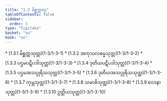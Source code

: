 ```yaml
---
title: "1.3 မိစ္ဆတ္တဝဂ္ဂ"
tableOfContents: false
sidebar:
  order: 3
type: "tipitaka"
basket: "su"
book: "sn"
---
```



<DynamicBreadcrumb />



<TableOfContents book="sn" section="1.3">
* [1.3.1 မိစ္ဆတ္တသုတ္တ](1-3/1-3-1)
* [1.3.2 အကုသလဓမ္မသုတ္တ](1-3/1-3-2)
* [1.3.3 ပဌမပဋိပဒါသုတ္တ](1-3/1-3-3)
* [1.3.4 ဒုတိယပဋိပဒါသုတ္တ](1-3/1-3-4)
* [1.3.5 ပဌမအသပ္ပုရိသသုတ္တ](1-3/1-3-5)
* [1.3.6 ဒုတိယအသပ္ပုရိသသုတ္တ](1-3/1-3-6)
* [1.3.7 ကုမ္ဘသုတ္တ](1-3/1-3-7)
* [1.3.8 သမာဓိသုတ္တ](1-3/1-3-8)
* [1.3.9 ဝေဒနာသုတ္တ](1-3/1-3-9)
* [1.3.10 ဥတ္တိယသုတ္တ](1-3/1-3-10)
</TableOfContents>
